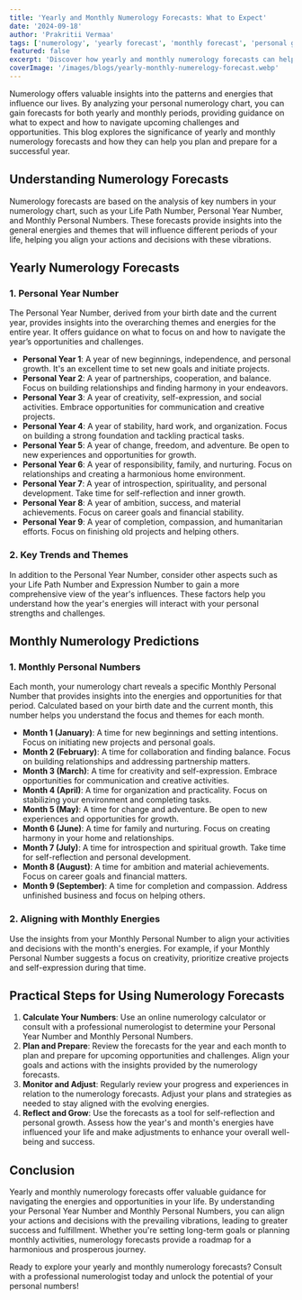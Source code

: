 ---
title: 'Yearly and Monthly Numerology Forecasts: What to Expect'
date: '2024-09-18'
author: 'Prakritii Vermaa'
tags: ['numerology', 'yearly forecast', 'monthly forecast', 'personal growth']
featured: false
excerpt: 'Discover how yearly and monthly numerology forecasts can help you navigate challenges and opportunities by aligning your actions with the prevailing energies.'
coverImage: '/images/blogs/yearly-monthly-numerelogy-forecast.webp'
---

Numerology offers valuable insights into the patterns and energies that influence our lives. By analyzing your personal numerology chart, you can gain forecasts for both yearly and monthly periods, providing guidance on what to expect and how to navigate upcoming challenges and opportunities. This blog explores the significance of yearly and monthly numerology forecasts and how they can help you plan and prepare for a successful year.

## Understanding Numerology Forecasts

Numerology forecasts are based on the analysis of key numbers in your numerology chart, such as your Life Path Number, Personal Year Number, and Monthly Personal Numbers. These forecasts provide insights into the general energies and themes that will influence different periods of your life, helping you align your actions and decisions with these vibrations.

## Yearly Numerology Forecasts

### 1. Personal Year Number

The Personal Year Number, derived from your birth date and the current year, provides insights into the overarching themes and energies for the entire year. It offers guidance on what to focus on and how to navigate the year’s opportunities and challenges.

- **Personal Year 1**: A year of new beginnings, independence, and personal growth. It's an excellent time to set new goals and initiate projects.
- **Personal Year 2**: A year of partnerships, cooperation, and balance. Focus on building relationships and finding harmony in your endeavors.
- **Personal Year 3**: A year of creativity, self-expression, and social activities. Embrace opportunities for communication and creative projects.
- **Personal Year 4**: A year of stability, hard work, and organization. Focus on building a strong foundation and tackling practical tasks.
- **Personal Year 5**: A year of change, freedom, and adventure. Be open to new experiences and opportunities for growth.
- **Personal Year 6**: A year of responsibility, family, and nurturing. Focus on relationships and creating a harmonious home environment.
- **Personal Year 7**: A year of introspection, spirituality, and personal development. Take time for self-reflection and inner growth.
- **Personal Year 8**: A year of ambition, success, and material achievements. Focus on career goals and financial stability.
- **Personal Year 9**: A year of completion, compassion, and humanitarian efforts. Focus on finishing old projects and helping others.

### 2. Key Trends and Themes

In addition to the Personal Year Number, consider other aspects such as your Life Path Number and Expression Number to gain a more comprehensive view of the year's influences. These factors help you understand how the year's energies will interact with your personal strengths and challenges.

## Monthly Numerology Predictions

### 1. Monthly Personal Numbers

Each month, your numerology chart reveals a specific Monthly Personal Number that provides insights into the energies and opportunities for that period. Calculated based on your birth date and the current month, this number helps you understand the focus and themes for each month.

- **Month 1 (January)**: A time for new beginnings and setting intentions. Focus on initiating new projects and personal goals.
- **Month 2 (February)**: A time for collaboration and finding balance. Focus on building relationships and addressing partnership matters.
- **Month 3 (March)**: A time for creativity and self-expression. Embrace opportunities for communication and creative activities.
- **Month 4 (April)**: A time for organization and practicality. Focus on stabilizing your environment and completing tasks.
- **Month 5 (May)**: A time for change and adventure. Be open to new experiences and opportunities for growth.
- **Month 6 (June)**: A time for family and nurturing. Focus on creating harmony in your home and relationships.
- **Month 7 (July)**: A time for introspection and spiritual growth. Take time for self-reflection and personal development.
- **Month 8 (August)**: A time for ambition and material achievements. Focus on career goals and financial matters.
- **Month 9 (September)**: A time for completion and compassion. Address unfinished business and focus on helping others.

### 2. Aligning with Monthly Energies

Use the insights from your Monthly Personal Number to align your activities and decisions with the month's energies. For example, if your Monthly Personal Number suggests a focus on creativity, prioritize creative projects and self-expression during that time.

## Practical Steps for Using Numerology Forecasts

1. **Calculate Your Numbers**: Use an online numerology calculator or consult with a professional numerologist to determine your Personal Year Number and Monthly Personal Numbers.
2. **Plan and Prepare**: Review the forecasts for the year and each month to plan and prepare for upcoming opportunities and challenges. Align your goals and actions with the insights provided by the numerology forecasts.
3. **Monitor and Adjust**: Regularly review your progress and experiences in relation to the numerology forecasts. Adjust your plans and strategies as needed to stay aligned with the evolving energies.
4. **Reflect and Grow**: Use the forecasts as a tool for self-reflection and personal growth. Assess how the year's and month's energies have influenced your life and make adjustments to enhance your overall well-being and success.

## Conclusion

Yearly and monthly numerology forecasts offer valuable guidance for navigating the energies and opportunities in your life. By understanding your Personal Year Number and Monthly Personal Numbers, you can align your actions and decisions with the prevailing vibrations, leading to greater success and fulfillment. Whether you're setting long-term goals or planning monthly activities, numerology forecasts provide a roadmap for a harmonious and prosperous journey.

Ready to explore your yearly and monthly numerology forecasts? Consult with a professional numerologist today and unlock the potential of your personal numbers!
